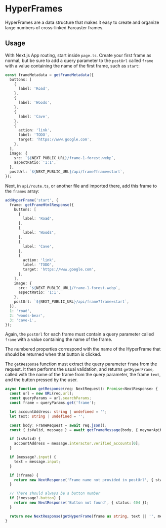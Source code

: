 # HyperFrames

HyperFrames are a data structure that makes it easy to create and organize large numbers of cross-linked Farcaster frames.

## Usage

With Next.js App routing, start inside `page.ts`. Create your first frame as normal, but be sure to add a query parameter to the `postUrl` called `frame` with a value containing the name of the first frame, such as `start`:

```typescript
const frameMetadata = getFrameMetadata({
  buttons: [
    {
      label: 'Road',
    },
    {
      label: 'Woods',
    },
    {
      label: 'Cave',
    },
    {
      action: 'link',
      label: 'TODO',
      target: 'https://www.google.com',
    },
  ],
  image: {
    src: `${NEXT_PUBLIC_URL}/frame-1-forest.webp`,
    aspectRatio: '1:1',
  },
  postUrl: `${NEXT_PUBLIC_URL}/api/frame?frame=start`,
});
```

Next, in `api/route.ts`, or another file and imported there, add this frame to the `frames` array:

```typescript
addHyperFrame('start', {
  frame: getFrameHtmlResponse({
    buttons: [
      {
        label: 'Road',
      },
      {
        label: 'Woods',
      },
      {
        label: 'Cave',
      },
      {
        action: 'link',
        label: 'TODO',
        target: 'https://www.google.com',
      },
    ],
    image: {
      src: `${NEXT_PUBLIC_URL}/frame-1-forest.webp`,
      aspectRatio: '1:1',
    },
    postUrl: `${NEXT_PUBLIC_URL}/api/frame?frame=start`,
  }),
  1: 'road',
  2: 'woods-bear',
  3: 'cave-1',
});
```

Again, the `postUrl` for each frame must contain a query parameter called `frame` with a value containing the name of the frame.

The numbered properties correspond with the name of the HyperFrame that should be returned when that button is clicked.

The `getResponse` function must extract the query parameter `frame` from the request. It then performs the usual validation, and returns `getHyperFrame`, called with the name of the frame from the query parameter, the frame `text`, and the button pressed by the user.

```typescript
async function getResponse(req: NextRequest): Promise<NextResponse> {
  const url = new URL(req.url);
  const queryParams = url.searchParams;
  const frame = queryParams.get('frame');

  let accountAddress: string | undefined = '';
  let text: string | undefined = '';

  const body: FrameRequest = await req.json();
  const { isValid, message } = await getFrameMessage(body, { neynarApiKey: 'NEYNAR_ONCHAIN_KIT' });

  if (isValid) {
    accountAddress = message.interactor.verified_accounts[0];
  }

  if (message?.input) {
    text = message.input;
  }

  if (!frame) {
    return new NextResponse('Frame name not provided in postUrl', { status: 404 });
  }

  // There should always be a button number
  if (!message?.button) {
    return new NextResponse('Button not found', { status: 404 });
  }

  return new NextResponse(getHyperFrame(frame as string, text || '', message?.button));
}
```
